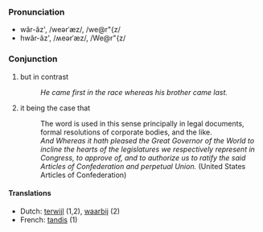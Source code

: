 ===Pronunciation===
*wâr-ăz', /weərˈæz/, /we@r"{z/
*hwâr-ăz', /ʍeərˈæz/, /We@r"{z/

===Conjunction===
#but in contrast
#:''He came first in the race whereas his brother came last.''
#it being the case that
#:The word is used in this sense principally in legal documents, formal resolutions of corporate bodies, and the like.
#:''And Whereas it hath pleased the Great Governor of the World to incline the hearts of the legislatures we respectively represent in Congress, to approve of, and to authorize us to ratify the said Articles of Confederation and perpetual Union.'' (United States Articles of Confederation)

====Translations====
*Dutch: [[terwijl]] (1,2), [[waarbij]] (2)
*French: [[tandis]] (1)